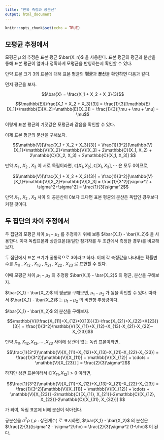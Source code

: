 ```yaml
---
title: "반복 측정과 공분산"
output: html_document
---
```


```r
knitr::opts_chunk$set(echo = TRUE)
```

## 모평균 추정에서

모평균 $\mu$ 의 추정은 표본 평균 $\bar{X_n}$ 을 사용한다. 표본 평균의 평균과 분산을 통해 표본 평균이 얼마나 정확하게 모평균을 반영하는지 확인할 수 있다.

만약 표본 크기 3의 표본에 대해 표본 평균의 **평균**과 **분산**을 확인하면 다음과 같다. 

먼저 평균을 보자.

$$\bar{X} = \frac{X_1 + X_2 + X_3}{3}$$

$$\mathbb{E}[\frac{X_1 + X_2 + X_3}{3}] = \frac{1}{3}[\mathbb{E}[X_1]+\mathbb{E}[X_2]+\mathbb{E}[X_3]] = \frac{1}{3}[\mu + \mu + \mu] = \mu$$

이렇게 표본 평균의 기댓값은 모평균과 같음을 확인할 수 있다.

이제 표본 평균의 분산을 구해보자.

$$\mathbb{V}[\frac{X_1 + X_2 + X_3}{3}] = \frac{1}{3^2}[\mathbb{V}[X_1]+\mathbb{V}[X_2]+\mathbb{V}[X_3] + 2\mathbb{C}(X_1, X_2) + 2\mathbb{C}(X_2, X_3) + 2\mathbb{C}(X_1, X_3)] $$

만약 $X_1$ , $X_2$ , $X_3$ 이 서로 독립이라면, $\mathbb{C}[X_1, X_2], \mathbb{C}[X_1, X_3], \cdots$ 은 모두 0이므로,

$$\mathbb{V}[\frac{X_1 + X_2 + X_3}{3}] = \frac{1}{3^2}[\mathbb{V}[X_1]+\mathbb{V}[X_2]+\mathbb{V}[X_3] = \frac{1}{3^2}[\sigma^2 + \sigma^2+\sigma^2] = \frac{1}{3}\sigma^2$$

만약 $X_1$ , $X_2$ , $X_3$ 사이 의 공분산이 0보다 크다면 표본 평균의 분산은 독립인 경우보다 커질 것이다.

## 두 집단의 차이 추정에서

두 집단의 모평균 차이 $\mu_1 - \mu_2$ 를 추정하기 위해 보통 $\bar{X_1} - \bar{X_2}$ 을 사용한다. 이때 독립표본과 상관표본(동일한 참가자를 두 조건에서 측정한 경우)를 비교해보자.

두 집단에서 표본 크기가 공통적으로 3이라고 하자. 이때 각 측정값을 나타내는 확률변수를 $X_{11}$ , $X_{12}$ , $X_{13}$ , $X_{21}$ , $X_{22}$ , $X_{23}$ 로 표현할 수 있다. 

이때 모평균 차이 $\mu_1 - \mu_2$ 의 추정량  $\bar{X_1} - \bar{X_2}$ 의 평균, 분산을 구해보자.

$\bar{X_1} - \bar{X_2}$ 의 평균을 구해보면, $\mu_1 - \mu_2$ 가 됨을 확인할 수 있다. 따라서  $\bar{X_1} - \bar{X_2}$ 는 $\mu_1 - \mu_2$ 의 비편향 추정량이다.

$\bar{X_1} - \bar{X_2}$ 의 분산을 구해보자.

$$\mathbb{V}[\frac{X_{11}+X_{12}+X{13}}{3}-\frac{X_{21}+X_{22}+X{23}}{3}] = \frac{1}{3^2}\mathbb{V}[X_{11}+X_{12}+X_{13}-X_{21}-X_{22}-X_{23}]$$

만약 $X_{11}, X_{12}, X_{13}, \cdots, X_{23}$ 사이에 상관이 없는 독립 표본이라면, 

$$\frac{1}{3^2}\mathbb{V}[X_{11}+X_{12}+X_{13}-X_{21}-X_{22}-X_{23}] = \frac{1}{3^2}[\mathbb{V}[X_{11}] + \mathbb{V}[X_{12}] + \cdots + \mathbb{V}[X_{23}] ] = \frac{2}{3}\sigma^2$$

하지만 상관 표본이라서 $\mathbb{C}[X_{11}, X_{12}] > 0$ 이라면, 

$$\frac{1}{3^2}\mathbb{V}[X_{11}+X_{12}+X_{13}-X_{21}-X_{22}-X_{23}] = \frac{1}{3^2}[\mathbb{V}[X_{11}] + \mathbb{V}[X_{12}] + \cdots + \mathbb{V}[X_{23}] -2\mathbb{C}[X_{11}, X_{21}]-2\mathbb{C}[X_{12}, X_{22}]-2\mathbb{C}[X_{31}, X_{32}]] $$

가 되여, 독립 표본에 비해 분산이 작아진다.

공분산을 $\sigma^2 \rho$ ( $\rho$ : 상관계수) 로 표시하면, $\bar{X_1} - \bar{X_2}$ 의 분산은 $\frac{2}{3}(\sigma^2 - \sigma^2\rho) = \frac{2}{3}\sigma^2 (1-\rho)$ 이 된다.




